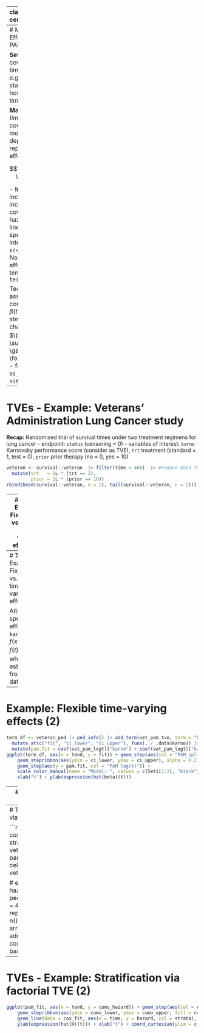
---
class: inverse, middle, center

.center[
.font120[
**Non-proportional Hazards**
]
]

<html>
  <div style=---float:left></div>
  <hr color='#005500' size=1px width=900pxpx>
</html>



---
# Modelling Time-Varying Effects (TVEs): Setting & PAMMs applicability

**Setting**: 
The effect of a covariate $x$ can change as time progresses, e.g. effect of patients' status at admission to the hospital vanishes over time,

**Main idea**:
Define *artificial time-dependent covariates* and fit the model with these time-dependent covariates to represent time-varying effects (TVEs).

$$\beta(t)=\sum^L_{\ell=1} \gamma_\ell B_\ell(t)$$

- **In PAMMs**, very easy to include since we already include time $t$ as a covariate for the baseline hazard
- Time-varying linear effects $x\beta(t)$ simply specified as spline interaction effect `s(<TIME>, by = <X>)`
- Non-linear time-varying effects $f(x, t)$ specified as tensor product splines `te(<TIME>, <X>)`

Technical point:
- PAMMs assume piece-wise constant hazard rates, so $\beta(t)$ actually modelled as a *step function* that only changes at cutpoints $a_j$:
$\beta(t) \equiv \sum^L_{\ell=1} \gamma_\ell B_\ell(a_{j})\; \forall\, t \in (a_{j-1}, a_j]$
-  for data created with `as_ped`, `tend` is $a_j$:  use `s(tend, by = <X>)`

---
# TVEs - Example: Veterans' Administration Lung Cancer study

**Recap:** Randomised trial of survival times under two treatment regimens for lung cancer
- endpoint: `status` (censoring = 0)
- variables of interest:  `karno` Karnovsky performance score (consider as TVE), `trt` treatment (standard = 1, test = 0), `prior` prior therapy (no = 0, yes = 10)
```r
veteran <- survival::veteran  |> filter(time < 400)  |> #reduce data for ex
  mutate(trt   = 1L * (trt == 2),
         prior = 1L * (prior == 10))
rbind(head(survival::veteran, n = 2), tail(survival::veteran, n = 2))[, c(1:5, 8)] |> knitr::kable()
```

---
# TVEs - Example: Fixed shape vs. Flexible time-varying effects (1)

Instead of linear effect, literature suggests time-varying effect of `karno` with
$f(x_{\text{karno}},t) = \beta_{\text{karno}} x_{\text{karno}} + \beta_{\text{karno},t}x_{\text{karno}}\log(t+20)$

PAM specification:
```r
# data transformation
veteran_ped <- veteran |> as_ped(Surv(time, status)~., id = "id") |>
    mutate(logt20 = log(tend + 20))
# fit model
vet_pam_logt <- pamm(ped_status ~ s(tend) + trt + prior + karno + karno:logt20,
  data = veteran_ped)
```


---
# TVEs - Example: Fixed shape vs. Flexible time-varying effects (2)

Alternatively, specify the effect of `karno` as
$f(x_{\text{karno}},t) = f(t)\cdot x_{\text{karno}}$, where $f(t)$
is estimated from the data:
```r
# no need for separate time-constant effect for karno here:
vet_pam_tve <- pamm(
  ped_status ~ s(tend) + trt + prior + s(tend, by = karno),
  data = veteran_ped)
AIC(vet_pam_logt, vet_pam_tve)
```
$\implies$ assumed shape "good enough" in this case, Tensor spline has minimal AIC

---
# Example: Flexible time-varying effects (2)
```r
term_df <- veteran_ped |> ped_info() |> add_term(vet_pam_tve, term = "karno") |>
  mutate_at(c("fit", "ci_lower", "ci_upper"), funs(. / .data$karno)) |>
  mutate(pam.fit = coef(vet_pam_logt)["karno"] + coef(vet_pam_logt)["karno:logt20"] * log(tend + 20))
ggplot(term_df, aes(x = tend, y = fit)) + geom_step(aes(col = "PAM spline")) +
    geom_stepribbon(aes(ymin = ci_lower, ymax = ci_upper), alpha = 0.2) +
    geom_step(aes(y = pam.fit, col = "PAM log(t)")) +
    scale_color_manual(name = "Model: ", values = c(Set1[1:2], "black")) +
    xlab("t") + ylab(expression(hat(beta)(t)))
```

---
# Stratification: Time-varying Effects of Factors

$$h(t | x_i)= h_0(t)\exp(x_i\beta(t))$$

If $x_i$ is a dummy variable for a level of a categorical variable,
this model is approximately equivalent to a *stratified* PH model with a
different "baseline" hazard for the category encoded by $x_i$.

- PAMM formula specification `strata + s(tend, by = strata)` with a factor variable `strata` yields different (baseline) hazard rates for each level of `strata`
- See `?mgcv::gam.models` and `?mgcv::factor.smoooth` for alternative penalization and centering schemes if `strata` has many levels
- Also `r Citet(bib, "pedersen_hierarchical_2019")` for overview of hierarchical GAMs

---
# TVEs - Example: Stratification via factorial TVE

```r
vet_cox_strata <- coxph(Surv(time, status) ~ strata(celltype),
                        data = veteran)
vet_pam_strata <- pamm(ped_status ~ s(tend, by = celltype) + celltype,
                       data = veteran_ped)

# extract fitted cumulative hazards:
pam_fit <- veteran_ped |>
  ped_info() |> slice(rep(1:n(), each = 4)) |>
  mutate(celltype = rep(levels(celltype), times = n()/4)) |>
  group_by(celltype) |> arrange(tend)  |>  #!!
  add_cumu_hazard(vet_pam_strata)
cox_fit <- vet_cox_strata |> basehaz()
```

---
# TVEs - Example: Stratification via factorial TVE (2)

```r
ggplot(pam_fit, aes(x = tend, y = cumu_hazard)) + geom_step(aes(col = celltype)) +
    geom_stepribbon(aes(ymin = cumu_lower, ymax = cumu_upper, fill = celltype), alpha = 0.1) +
    geom_line(data = cox_fit, aes(x = time, y = hazard, col = strata), linetype = 4, size = 1) +
    ylab(expression(hat(H)(t))) + xlab("t") + coord_cartesian(ylim = c(0, 10))
```

